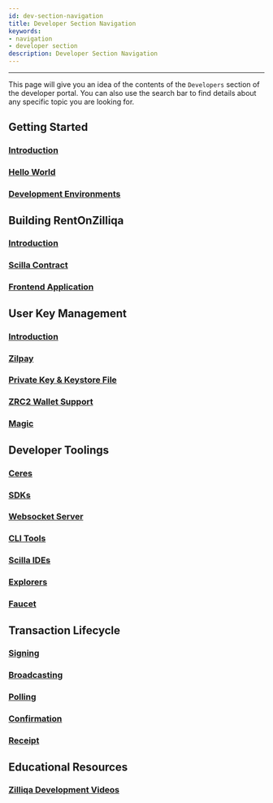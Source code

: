 ```yaml
---
id: dev-section-navigation
title: Developer Section Navigation
keywords: 
- navigation
- developer section
description: Developer Section Navigation
---
```


---

This page will give you an idea of the contents of the `Developers` section of the developer portal. You can also use the search bar to find details about any specific topic you are looking for.

## Getting Started

### [Introduction](dev-started-introduction)
### [Hello World](dev-started-helloworld)
### [Development Environments](dev-started-env)

## Building RentOnZilliqa

### [Introduction](dev-rentonzilliqa-introduction)
### [Scilla Contract](dev-rentonzilliqa-contract)
### [Frontend Application](dev-rentonzilliqa-components)

## User Key Management

### [Introduction](dev-keys-introduction)
### [Zilpay](dev-keys-zilpay)
### [Private Key & Keystore File](dev-keys-pkey)
### [ZRC2 Wallet Support](dev-keys-zrc2-wallet-support)
### [Magic](dev-keys-magic)

## Developer Toolings

### [Ceres](dev-tools-ceres)
### [SDKs](dev-tools-zilliqajs)
### [Websocket Server](dev-tools-websockets)
### [CLI Tools](dev-tools-cli)
### [Scilla IDEs](dev-tools-ide)
### [Explorers](dev-tools-explorer)
### [Faucet](dev-tools-faucet)

## Transaction Lifecycle

### [Signing](dev-txn-signing)
### [Broadcasting](dev-txn-broadcasting)
### [Polling](dev-txn-polling)
### [Confirmation](dev-txn-confirmation)
### [Receipt](dev-txn-receipt)

## Educational Resources

### [Zilliqa Development Videos](dev-education-videos)
